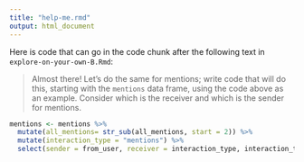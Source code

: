 ```yaml
---
title: "help-me.rmd"
output: html_document
---
```


Here is code that can go in the code chunk after the following text in `explore-on-your-own-B.Rmd`:

> Almost there! Let's do the same for mentions; write code that will do this, starting with the `mentions` data frame, using the code above as an example. Consider which is the receiver and which is the sender for mentions.

```r
mentions <- mentions %>% 
  mutate(all_mentions= str_sub(all_mentions, start = 2)) %>% 
  mutate(interaction_type = "mentions") %>% 
  select(sender = from_user, receiver = interaction_type, interaction_type)
```
